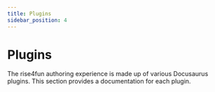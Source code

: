 ```yaml
---
title: Plugins
sidebar_position: 4
---
```


# Plugins

The rise4fun authoring experience is made up of various Docusaurus plugins.
This section provides a documentation for each plugin.
